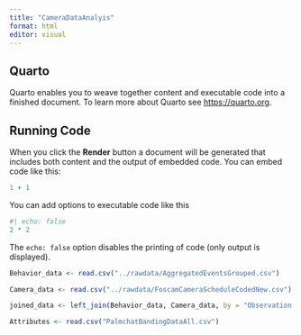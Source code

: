 ```yaml
---
title: "CameraDataAnalyis"
format: html
editor: visual
---
```


## Quarto

Quarto enables you to weave together content and executable code into a finished document. To learn more about Quarto see <https://quarto.org>.

## Running Code

When you click the **Render** button a document will be generated that includes both content and the output of embedded code. You can embed code like this:

```r
1 + 1
```

You can add options to executable code like this

```r
#| echo: false
2 * 2
```

The `echo: false` option disables the printing of code (only output is displayed).

```r
Behavior_data <- read.csv("../rawdata/AggregatedEventsGrouped.csv")

Camera_data <- read.csv("../rawdata/FoscamCameraScheduleCodedNew.csv")
```

```r
joined_data <- left_join(Behavior_data, Camera_data, by = "Observation.id")
```

```r
Attributes <- read.csv("PalmchatBandingDataAll.csv")
```

```r

```

```r

```
